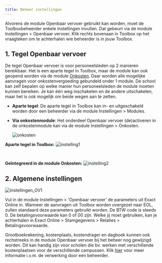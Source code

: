 ```yaml
---
title: Beheer instellingen
---
```


Alvorens de module Openbaar vervoer gebruikt kan worden, moet de Toolboxbeheerder enkele instellingen invullen. Dat gebeurt via de module Instellingen > Openbaar vervoer. Klik rechts bovenaan in Toolbox op het vraagteken om te achterhalen wie beheerder is in jouw Toolbox. 


## 1. Tegel Openbaar vervoer

De tegel Openbaar vervoer is voor personeelsleden op 2 manieren bereikbaar. Het is een aparte tegel in Toolbox, maar de module kan ook geopend worden via de module [Onkosten](/onkosten). Daar worden alle mogelijke aanvragen voor onkostenvergoeding gebundeld onder 1 module. De school kan zelf bepalen op welke manier hun personeelsleden de module moeten kunnen bereiken. Je kan één weg inschakelen en de andere uitschakelen, maar het is ook mogelijk om beide wegen aan te zetten. 

- **Aparte tegel**: De aparte tegel in Toolbox kan in- en uitgeschakeld worden door een beheerder via de module Instellingen > Modules. 
- **Via onkostenmodule**: Het onderdeel Openbaar vervoer (de)activeren in de onkostenmodule kan via de module Instellingen > Onkosten.  

    ![onkosten](./onkosten.png)

**Aparte tegel in Toolbox:**
![instelling1](./instelling1.PNG)

<br/>

**Geïntegreerd in de module Onkosten:**
![instelling2](./instelling2.png)

## 2. Algemene instellingen

![instellingen_OV1](./instellingen_OV1.PNG)

Vul in de module Instellingen > 'Openbaar vervoer' de parameters uit Exact Online in. Wanneer de aanvragen uit Toolbox worden overgezet naar EOL, zullen standaard deze parameters gebruikt worden. De BTW code is steeds 0. De betalingsvoorwaarde kan 0 of 00 zijn. Welke jij moet gebruiken, kan je achterhalen in Exact Online > Stamgegevens > Relaties > Betalingsvoorwaarde. 

Grootboekrekening, kostenplaats, kostendrager en dagboek kunnen ook rechstreeks in de module Openbaar vervoer bij het beheer nog gewijzigd worden. Dit kan handig zijn voor scholen die bv. werken met verschillende kostenplaatsen voor de verschillende campussen. Klik [hier](/openbaar_vervoer/verwerking/) voor meer informatie i.v.m. de verwerking door een beheerder. 




